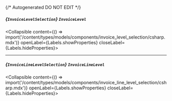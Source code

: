 {/* Autogenerated DO NOT EDIT  */}

##### *{`InvoiceLevelSelection`}* `InvoiceLevel`
<Collapsible content={() => import('/content/types/models/components/invoice_level_selection/csharp.mdx')} openLabel={Labels.showProperties} closeLabel={Labels.hideProperties}>
</Collapsible>

---
##### *{`InvoiceLineLevelSelection`}* `InvoiceLineLevel`
<Collapsible content={() => import('/content/types/models/components/invoice_line_level_selection/csharp.mdx')} openLabel={Labels.showProperties} closeLabel={Labels.hideProperties}>
</Collapsible>


